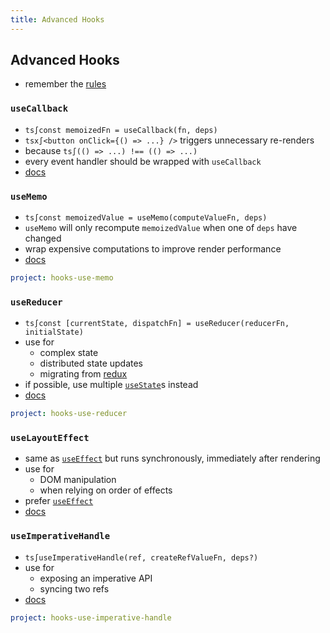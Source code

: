 ```yaml
---
title: Advanced Hooks
---
```


## Advanced Hooks

- remember the [rules]

[rules]: /hooks#rules

### `useCallback`

- `ts∫const memoizedFn = useCallback(fn, deps)`
- `tsx∫<button onClick={() => ...} />` triggers unnecessary re-renders
- because `ts∫(() => ...) !== (() => ...)`
- every event handler should be wrapped with `useCallback`
- [docs](https://reactjs.org/docs/hooks-reference.html#usecallback)

### `useMemo`

- `ts∫const memoizedValue = useMemo(computeValueFn, deps)`
- `useMemo` will only recompute `memoizedValue` when one of `deps` have changed
- wrap expensive computations to improve render performance
- [docs](https://reactjs.org/docs/hooks-reference.html#usememo)

```yaml {example}
project: hooks-use-memo
```

### `useReducer`

- `ts∫const [currentState, dispatchFn] = useReducer(reducerFn, initialState)`
- use for
  - complex state
  - distributed state updates
  - migrating from [redux]
- if possible, use multiple [`useState`]s instead
- [docs](https://reactjs.org/docs/hooks-reference.html#usereducer)

[redux]: https://redux.js.org/
[`usestate`]: /hooks#usestate

```yaml {example}
project: hooks-use-reducer
```

### `useLayoutEffect`

- same as [`useEffect`] but runs synchronously, immediately after rendering
- use for
  - DOM manipulation
  - when relying on order of effects
- prefer [`useEffect`]
- [docs](https://reactjs.org/docs/hooks-reference.html#uselayouteffect)

[`useeffect`]: /hooks#useeffect

### `useImperativeHandle`

- `ts∫useImperativeHandle(ref, createRefValueFn, deps?)`
- use for
  - exposing an imperative API
  - syncing two refs
- [docs](https://reactjs.org/docs/hooks-reference.html#useimperativehandle)

```yaml {example}
project: hooks-use-imperative-handle
```
